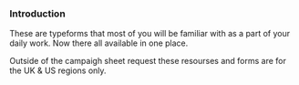 ### Introduction

These are typeforms that most of you will be familiar with as a part of your daily work. Now there all available in one place.

Outside of the campaigh sheet request these resourses and forms are for the UK & US regions only.